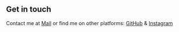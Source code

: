 ## Get in touch

Contact me at [Mail](audeta35@gmail.com) or find me on other platforms: [GitHub](https://github.com/audeta35) & [Instagram](https://www.instagram.com/audeta53/)
